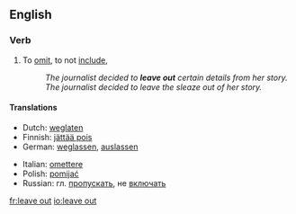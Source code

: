 ==English==

===Verb===
{{en-verb|leaves out|leaving out|left out|left out}}

# To [[omit]], to not [[include]], 
#:''The journalist decided to '''leave out''' certain details from her story.''
#:''The journalist decided to leave the sleaze out of her story.''

====Translations====
{{trans-top|To leave out or to not include}}
* Dutch: [[weglaten]]
* Finnish: [[jättää pois]]
* German: [[weglassen]], [[auslassen]]
{{trans-mid}}
* Italian: [[omettere]]
* Polish: [[pomijać]]
* Russian: гл. [[пропускать]], не [[включать]]
{{trans-bottom}}

[[fr:leave out]]
[[io:leave out]]
